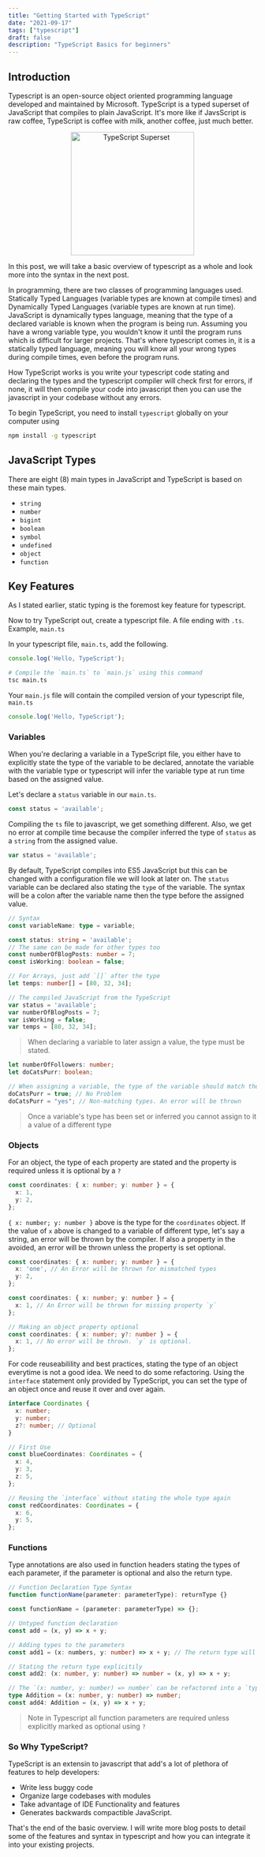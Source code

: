 ```yaml
---
title: "Getting Started with TypeScript"
date: "2021-09-17"
tags: ["typescript"]
draft: false
description: "TypeScript Basics for beginners"
---
```


## Introduction

Typescript is an open-source object oriented programming language developed and maintained by Microsoft. TypeScript is a typed superset of JavaScript that compiles to plain JavaScript. It's more like if JavsScript is raw coffee, TypeScript is coffee with milk, another coffee, just much better.

<div align="center">
  <img src="/static/images/ts.png" alt="TypeScript Superset" width="250" />
</div>

In this post, we will take a basic overview of typescript as a whole and look more into the syntax in the next post.

In programming, there are two classes of programming languages used. Statically Typed Languages (variable types are known at compile times) and Dynamically Typed Languages (variable types are known at run time). JavaScript is dynamically types language, meaning that the type of a declared variable is known when the program is being run. Assuming you have a wrong variable type, you wouldn't know it until the program runs which is difficult for larger projects.
That's where typescript comes in, it is a statically typed language, meaning you will know all your wrong types during compile times, even before the program runs.

How TypeScript works is you write your typescript code stating and declaring the types and the typescript compiler will check first for errors, if none, it will then compile your code into javascript then you can use the javascript in your codebase without any errors.

To begin TypeScript, you need to install `typescript` globally on your computer using

```bash
npm install -g typescript
```

## JavaScript Types

There are eight (8) main types in JavaScript and TypeScript is based on these main types.

- `string`
- `number`
- `bigint`
- `boolean`
- `symbol`
- `undefined`
- `object`
- `function`

## Key Features

As I stated earlier, static typing is the foremost key feature for typescript.

Now to try TypeScript out, create a typescript file. A file ending with `.ts`. Example, `main.ts`

In your typescript file, `main.ts`, add the following.

```js:main.ts
console.log('Hello, TypeScript');
```

```bash
# Compile the `main.ts` to `main.js` using this command
tsc main.ts
```

Your `main.js` file will contain the compiled version of your typescript file, `main.ts`

```js:main.js
console.log('Hello, TypeScript');
```

### Variables

When you're declaring a variable in a TypeScript file, you either have to explicitly state the type of the variable to be declared, annotate the variable with the variable type or typescript will infer the variable type at run time based on the assigned value.

Let's declare a `status` variable in our `main.ts`.

```ts:main.ts
const status = 'available';
```

Compiling the `ts` file to javascript, we get something different. Also, we get no error at compile time because the compiler inferred the type of `status` as a `string` from the assigned value.

```js:main.js
var status = 'available';
```

By default, TypeScript compiles into ES5 JavaScript but this can be changed with a configuration file we will look at later on.
The `status` variable can be declared also stating the `type` of the variable. The syntax will be a colon after the variable name then the type before the assigned value.

```ts
// Syntax
const variableName: type = variable;
```

```ts:main.ts
const status: string = 'available';
// The same can be made for other types too
const numberOfBlogPosts: number = 7;
const isWorking: boolean = false;

// For Arrays, just add `[]` after the type
let temps: number[] = [80, 32, 34];
```

```js:main.js
// The compiled JavaScript from the TypeScript
var status = 'available';
var numberOfBlogPosts = 7;
var isWorking = false;
var temps = [80, 32, 34];
```

> When declaring a variable to later assign a value, the type must be stated.

```ts
let numberOfFollowers: number;
let doCatsPurr: boolean;

// When assigning a variable, the type of the variable should match the type declared or tsc will throw an error.
doCatsPurr = true; // No Problem
doCatsPurr = "yes"; // Non-matching types. An error will be thrown
```

> Once a variable's type has been set or inferred you cannot assign to it a value of a different type

### Objects

For an object, the type of each property are stated and the property is required unless it is optional by a `?`

```ts:main.ts
const coordinates: { x: number; y: number } = {
  x: 1,
  y: 2,
};
```

`{ x: number; y: number }` above is the type for the `coordinates` object. If the value of `x` above is changed to a variable of different type, let's say a string, an error will be thrown by the compiler. If also a property in the avoided, an error will be thrown unless the property is set optional.

```ts:main.ts
const coordinates: { x: number; y: number } = {
  x: 'one', // An Error will be thrown for mismatched types
  y: 2,
};

const coordinates: { x: number; y: number } = {
  x: 1, // An Error will be thrown for missing property `y`
};

// Making an object property optional
const coordinates: { x: number; y?: number } = {
  x: 1, // No error will be thrown. `y` is optional.
};
```

For code reuseabilility and best practices, stating the type of an object everytime is not a good idea. We need to do some refactoring. Using the `interface` statement only provided by TypeScript, you can set the type of an object once and reuse it over and over again.

```ts:main.ts
interface Coordinates {
  x: number;
  y: number;
  z?: number; // Optional
}

// First Use
const blueCoordinates: Coordinates = {
  x: 4,
  y: 3,
  z: 5,
};

// Reusing the `interface` without stating the whole type again
const redCoordinates: Coordinates = {
  x: 6,
  y: 5,
};
```

### Functions

Type annotations are also used in function headers stating the types of each parameter, if the parameter is optional and also the return type.

```ts
// Function Declaration Type Syntax
function functionName(parameter: parameterType): returnType {}

const functionName = (parameter: parameterType) => {};
```

```ts:main.ts
// Untyped function declaration
const add = (x, y) => x + y;

// Adding types to the parameters
const add1 = (x: numbers, y: number) => x + y; // The return type will be inferred

// Stating the return type explicitily
const add2: (x: number, y: number) => number = (x, y) => x + y;

// The `(x: number, y: number) => number` can be refactored into a `type` using the `type` statement for reusability.
type Addition = (x: number, y: number) => number;
const add4: Addition = (x, y) => x + y;
```

> Note in Typescript all function parameters are required unless explicitly marked as optional using `?`

### So Why TypeScript?

TypeScript is an extensin to javascript that add's a lot of plethora of features to help developers:

- Write less buggy code
- Organize large codebases with modules
- Take advantage of IDE Functionality and features
- Generates backwards compactible JavaScript.

That's the end of the basic overview. I will write more blog posts to detail some of the features and syntax in typescript and how you can integrate it into your existing projects.
